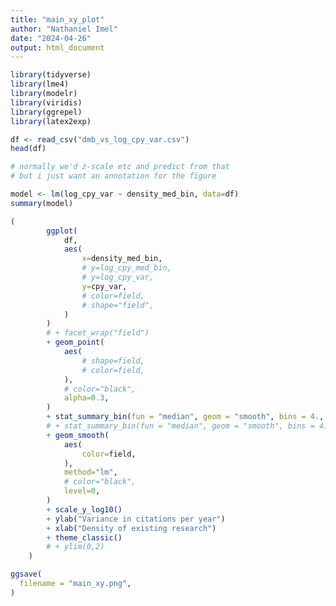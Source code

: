 ```yaml
---
title: "main_xy_plot"
author: "Nathaniel Imel"
date: "2024-04-26"
output: html_document
---
```

  
  
```r
library(tidyverse)
library(lme4)
library(modelr)
library(viridis)
library(ggrepel)
library(latex2exp)
```



```r
df <- read_csv("dmb_vs_log_cpy_var.csv")
head(df)
```

```r

# normally we'd z-scale etc and predict from that
# but i just want an annotation for the figure

model <- lm(log_cpy_var ~ density_med_bin, data=df)
summary(model)
```


```r

(
        ggplot(
            df,
            aes(
                x=density_med_bin,
                # y=log_cpy_med_bin,
                # y=log_cpy_var,
                y=cpy_var,
                # color=field,
                # shape="field",
            )
        )
        # + facet_wrap("field")
        + geom_point(
            aes(
                # shape=field,
                # color=field,
            ),
            # color="black",
            alpha=0.3,
        )
        + stat_summary_bin(fun = "median", geom = "smooth", bins = 4., color="black", size=3,)
        # + stat_summary_bin(fun = "median", geom = "smooth", bins = 4., mapping = aes(color=field) )
        + geom_smooth(
            aes(
                color=field,
            ),
            method="lm",
            # color="black",
            level=0,
        )
        + scale_y_log10()
        + ylab("Variance in citations per year")
        + xlab("Density of existing research")
        + theme_classic()
        # + ylim(0,2)
    )

```


```r

ggsave(
  filename = "main_xy.png",
)

```